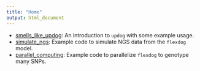 ```yaml
---
title: "Home"
output: html_document
---
```


* [smells_like_updog](smells_like_updog.html): An introduction to `updog` with some example usage.
* [simulate_ngs](simulate_ngs.html): Example code to simulate NGS data from the `flexdog` model.
* [parallel_computing](parallel_computing.html): Example code to parallelize `flexdog` to genotype many SNPs.
